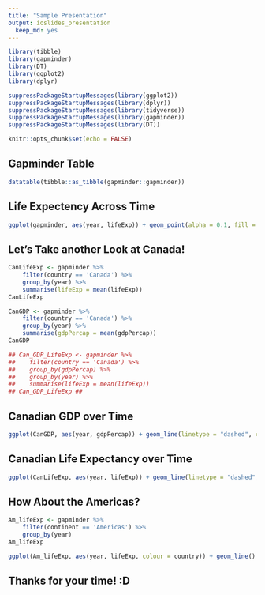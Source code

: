 ```yaml
---
title: "Sample Presentation"
output: ioslides_presentation
  keep_md: yes
--- 
```

```r
library(tibble)
library(gapminder)
library(DT)
library(ggplot2)
library(dplyr)

suppressPackageStartupMessages(library(ggplot2))
suppressPackageStartupMessages(library(dplyr))
suppressPackageStartupMessages(library(tidyverse))
suppressPackageStartupMessages(library(gapminder))
suppressPackageStartupMessages(library(DT))

```

```r
knitr::opts_chunk$set(echo = FALSE)
```

## Gapminder Table
```r
datatable(tibble::as_tibble(gapminder::gapminder))
```

## Life Expectency Across Time
```r
ggplot(gapminder, aes(year, lifeExp)) + geom_point(alpha = 0.1, fill = "dark blue", colour = "dark blue") + theme_bw() + ylab("Life Expectancy")
```
## Let's Take another Look at Canada!
```r
CanLifeExp <- gapminder %>%
    filter(country == 'Canada') %>%
    group_by(year) %>%
    summarise(lifeExp = mean(lifeExp))
CanLifeExp

CanGDP <- gapminder %>%
    filter(country == 'Canada') %>%
    group_by(year) %>%
    summarise(gdpPercap = mean(gdpPercap))
CanGDP

## Can_GDP_LifeExp <- gapminder %>%
##    filter(country == 'Canada') %>%
##    group_by(gdpPercap) %>%
##    group_by(year) %>%
##    summarise(lifeExp = mean(lifeExp))
## Can_GDP_LifeExp ##
```
## Canadian GDP over Time
```r
ggplot(CanGDP, aes(year, gdpPercap)) + geom_line(linetype = "dashed", colour = "dark grey") + ylab("GDP Per Capita") + theme_minimal() + geom_point(colour = "red")
```
## Canadian Life Expectancy over Time
```r
ggplot(CanLifeExp, aes(year, lifeExp)) + geom_line(linetype = "dashed", colour = "dark grey") + ylab("Life Expectancy") + theme_minimal() + geom_point(colour = "red")
```
## How About the Americas?
```r
Am_lifeExp <- gapminder %>%
    filter(continent == 'Americas') %>%
    group_by(year)
Am_lifeExp
```

```r
ggplot(Am_lifeExp, aes(year, lifeExp, colour = country)) + geom_line() + ylab("Life Expectancy") + theme_minimal()
```


## Thanks for your time! :D
 
